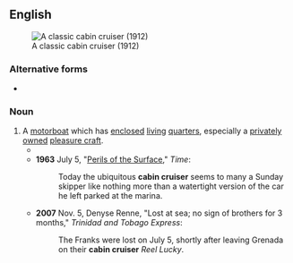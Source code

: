 {{also|cabin-cruiser}}

==English==
{{wikipedia}}
[[File:FMIB 44586 36-Ft Cabin Cruiser 'June,' Owned by C C Horton of Chicago Built by the Matthews Boat Co and Powered with 25-40 Sterling.jpeg|thumb|right|A classic cabin cruiser (1912)]]

===Alternative forms===
* {{l|en|cabin-cruiser}}

===Noun===
{{en-noun}}

# A [[motorboat]] which has [[enclosed]] [[living]] [[quarters]], especially a [[private]]ly [[owned]] [[pleasure craft]].
#* {{quote-text|year=1917|author=Ralph Henry Barbour|title=The Adventure Club Afloat|chapter=4|passage=A hundred yards away a cluster of boys on the deck of a sturdy '''cabin-cruiser''' swung their caps and sent a hail across.}}
#* '''1963''' July 5, "[http://www.time.com/time/magazine/article/0,9171,875037,00.html Perils of the Surface]," ''Time'':
#*: Today the ubiquitous '''cabin cruiser''' seems to many a Sunday skipper like nothing more than a watertight version of the car he left parked at the marina.
#* '''2007''' Nov. 5, Denyse Renne, "Lost at sea; no sign of brothers for 3 months," ''Trinidad and Tobago Express'':
#*: The Franks were lost on July 5, shortly after leaving Grenada on their '''cabin cruiser''' ''Reel Lucky''.